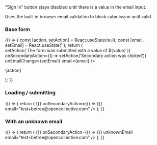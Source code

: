 
<Meta title="Design system/SignIn" component={SignInV2} />

"Sign In" button stays disabled until there is a value in the email input.

Uses the built-in browser email validation to block submission until valid.

### Base form

<Canvas>
  <Story name="Base Form">
    {() => {
      const [action, setAction] = React.useState(null);
      const [email, setEmail] = React.useState('');
      return (
        <div>
          <SignInV2
            onSubmit={value => setAction(`The form was submitted with a value of ${value}`)}
            onSecondaryAction={() => setAction('Secondary action was clicked')}
            onEmailChange={setEmail}
            email={email}
          />
          <p>{action}</p>
        </div>
      );
    }}
  </Story>
</Canvas>

### Loading / submitting

<Canvas>
  <Story name="Loading / Submitting">
    {() => {
      return (
        <SignInV2 loading onSubmit={() => {}} onSecondaryAction={() => {}} email="test+betree@opencollective.com" />
      );
    }}
  </Story>
</Canvas>

### With an unknown email

<Canvas>
  <Story name="With Unknown Email">
    {() => {
      return (
        <SignInV2
          onSubmit={() => {}}
          onSecondaryAction={() => {}}
          unknownEmail
          email="test+betree@opencollective.com"
        />
      );
    }}
  </Story>
</Canvas>
